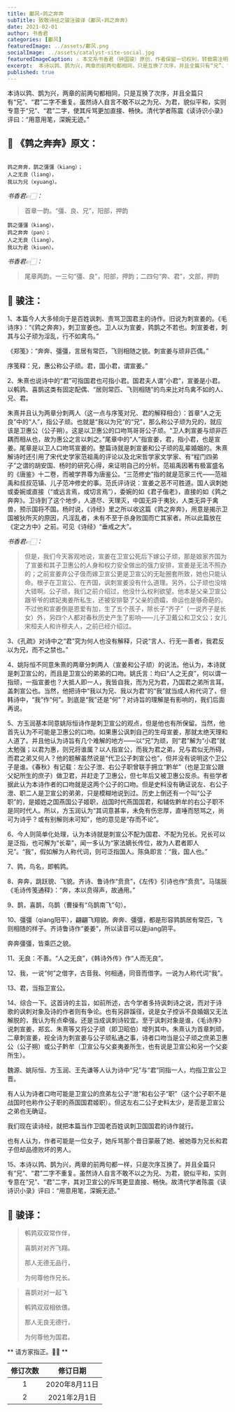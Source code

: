 ```yaml
---
title: 鄘风∘鹑之奔奔
subTitle: 致敬诗经之骏注骏译《鄘风∘鹑之奔奔》 
date: 2021-02-01 
author: 书香君
categories: [鄘风]
featuredImage: ../assets/鄘风.png
socialImage: ../assets/catalyst-site-social.jpg
featuredImageCaption: ⚠️️ 本文系书香君（钟国骏）原创，作者保留一切权利，转载需注明出处。
excerpt:  本诗以鹑、鹊为兴，两章的前两句都相同，只是互换了次序，并且全篇只有“兄”、“君”二字不重复。虽然诗人自言不敢不以之为兄、为君，貌似平和，实则专意于“兄”、“君”二字，使其斥骂更加直接、畅快。清代学者陈震《读诗识小录》评曰：“用意用笔，深婉无迹。”   
published: true
---
```


本诗以鹑、鹊为兴，两章的前两句都相同，只是互换了次序，并且全篇只有“兄”、“君”二字不重复。虽然诗人自言不敢不以之为兄、为君，貌似平和，实则专意于“兄”、“君”二字，使其斥骂更加直接、畅快。清代学者陈震《读诗识小录》评曰：“用意用笔，深婉无迹。”

## 🌼 《鹑之奔奔》原文：
```

鹑之奔奔，鹊之彊彊（kiang）；
人之无良（liang），
我以为兄（xyuang）。

```
*书香君👉🏻：* 

> 首章一韵。“彊、良、兄”，阳部，押韵

```
鹊之彊彊（kiang），
鹑之奔奔（pən）；
人之无良（liang），
我以为君（kiuən）。

```
*书香君👉🏻：* 

> 尾章两韵。一三句“彊、良”，阳部，押韵；二四句“奔、君”，文部，押韵

## 🍁️ 骏注：

1、本篇今人大多倾向于是百姓讽刺、责骂卫国君主的诗作。旧说为刺宣姜的。《毛诗序》：“《鹑之奔奔》，刺卫宣姜也。卫人以为宣姜，鹑鹊之不若也。刺宣姜者，刺其与公子顽为淫乱，行不如禽鸟。”

《郑笺》：“奔奔、彊彊，言居有常匹，飞则相随之貌。刺宣姜与顽非匹偶。”

序笺释：兄，惠公称公子顽。君，国小君，谓宣姜。”

2、朱熹也说诗中的“君”可指国君也可指小君。国君夫人谓“小君”，宣姜是小君。以鹌鹑、喜鹊这类有固定配偶、“居则常匹、飞则相随”的鸟来比对鸟禽不如的人、兄、君。

朱熹并且认为两章分刺两人（这一点与序笺对兄、君的解释相合）：首章“人之无良”中的“人”，指公子顽。也就是“我以为兄”的“兄”，那么称公子顽为兄的，就应该是卫惠公（公子朔）。这是以卫惠公的口吻骂哥哥公子顽。“卫人刺宣姜与顽非匹耦而相从也，故为惠公之言以刺之。”尾章中的“人”指宣姜，君，指小君，也是宣姜。尾章是以卫人口吻骂宣姜的。整篇诗就是刺宣姜和公子顽的乱辈婚姻的。朱熹解诗时还引用了宋代史学家范祖禹的评论以及北宋哲学家文学家、有“程门四弟子”之谓的胡安国、杨时的研究心得，来证明自己的分析。范祖禹因著有极富盛名的《唐鉴》十二卷，而被学界尊为唐鉴公。“三范修史”指的就是范家三代——范祖禹和叔叔范镇、儿子范冲修史的事。范氏评诗说：宣姜之恶不可胜道。国人讽刺她或委婉或直接（“或远言焉，或切言焉”），委婉的如《君子偕老》，直接的如《鹑之奔奔》。卫诗到了这个地步，人道尽、天理灭，中国无异于夷狄，人类无异于禽兽，预示国将不国。杨时说，《诗经》里之所以收这篇《鹑之奔奔》，用意是揭示卫国被狄所灭的原因，凡淫乱者，未有不至于杀身败国而亡其家者。所以此篇放在《定之方中》之前。可见《诗经》“垂戒之大”。

*书香君👉🏻：* 

> 但是，我们今天客观地说，宣姜在卫宣公死后下嫁公子顽，那是娘家齐国为了宣姜和其子卫惠公的人身和权力安全做出的强力安排，宣姜是无法不照办的；之前宣姜弃公子伋而嫁卫宣公更是卫宣公的无耻圈套所致，她也只能认命。根子在卫宣公、在齐国，讽刺宣姜没有什么道理。另外，公子顽也没啥大错啊。公子顽，我们之前介绍过，他没什么权利欲望。他本是父亲卫宣公跟爷爷的嫔妃夷姜所私生，还被安排娶了父亲的遗孀，命运也是够奇葩的。不过他和宣姜倒是恩爱有加，生了五个孩子，除长子“齐子”（一说齐子是长女）外，另四个人都对春秋历史产生了影响——儿子卫戴公和卫文公；女儿宋桓夫人和许穆夫人，之前已经介绍过。

3、《孔疏》对诗中之“君”究为何人也没有解释，只说“言人、行无一善者，我君反以为兄，而不之禁也。”

4、姚际恒不同意朱熹的两章分刺两人（宣姜和公子顽）的说法。他认为，本诗就是刺卫宣公的，而且是卫宣公的弟弟的口吻。姚氏言：均曰“人之无良”，何以谓一指顽，一指宣姜也？大抵人即一人，我皆自我，而为兄为君，乃国君之弟所言耳。盖刺宣公也。当然，他把诗中“我以为兄、我以为君”的“我”就当成人称代词了，但韩诗中，“我”作“何”。到底是“我”还是“何”？对诗旨的理解是有影响的，我们后面再说。

5、方玉润基本同意姚际恒诗作是刺卫宣公的观点，但是他也有所保留。当然，他首先认为不可能是卫惠公的口吻。如果惠公讽刺自己的生母宣姜，那就太绝天理和人道了。并且他认为诗旨有几个难解的地方——以“兄”为顽，则“君”解为“小君”就太勉强；以君为惠，则兄将谁属？以人指宣公，而我为君之弟，兄与君似无所碍，而君之弟又何人？他的题解虽然说是“代卫公子刺宣公也”，但并没有说明这个卫公子是谁。《春秋》有记载：左公子泄、右公子职曾联手拥立“黔牟”（也是卫宣公跟父妃所生的庶子）做卫君，并赶走了卫惠公，但七年后又被卫惠公反杀。有些学者据此认为本诗作者的口吻就是这两个公子的口吻。但是史料没有确证说左、右公子泄、职二人是卫宣公的弟弟，只是模糊地说到过。历史上倒还有一个叫“公子职”的，是姬姓之国燕国公子姬职，战国时代燕国国君，和辅佐黔牟的右公子职不是同时代人。所以，方玉润认为“其词意甚率，未免有伤忠厚，直唾而怒骂之，尚可为诗乎？或有别解则未可知”，他的意见是“存而不论”。

6、今人则简单化处理，认为本诗就是刺宣公不配为国君、不配为兄长。兄长可以是泛指，也可解为“长辈”，闻一多认为“家法嫡长传位，故为人君者即人兄”。“我”，假如解为人称代词，则可泛指国人。陈奂即言：“我，国人也。”

7、鹑，鸟名，即鹌鹑。

8、奔奔，跳跃貌、飞貌。齐诗、鲁诗作“贲贲”，《左传》引诗也作“贲贲”。马瑞辰《毛诗传笺通释》：“奔，本以贲得声，故通用。”

9、鹊，喜鹊，乌鹊（曹操有“乌鹊南飞”句）。

10、彊彊（qiang阳平），翩翩飞翔貌。奔奔、彊彊，都是形容鹑鹊居有常匹，飞则相随的样子。齐诗鲁诗作“姜姜”，所以读音可以是jiang阴平。

奔奔彊彊，皆乘匹之貌。

11、无良：不善。“人之无良”，《韩诗外传》作“人而无良”。

12、我，一说“何”之借字，古音我、何相通，同音而借字。一说为人称代词“我”。

13、君，当指卫宣公。

14、综合一下。这首诗的主旨，如前所述，古今学者多持讽刺诗之说，而对于诗歌的讽刺对象及诗的作者则有争论。也有另辟蹊径，说是女子控诉不良婚姻又无法解脱的，我认为有点牵强。还是当成讽刺诗较宜。至于讽刺对象是谁，《毛诗序》说刺宣姜，郑玄、朱熹等又将公子顽（即卫昭伯）增列其中。朱熹认为首章刺顽，二章刺宣姜，视全诗为刺宣姜与公子顽私通之事，诗者口吻当是公子顽之庶弟卫惠公（公子朔）或公子黔牟（卫宣公与父妾夷姜所生，也有说是卫宣公和另一个父妾所生）。

魏源、姚际恒、方玉润、王先谦等人认为诗中“兄”与“君”同指一人，均指卫宣公卫晋。

有人认为诗者口吻可能是卫宣公的庶弟左公子“泄”和右公子“职”（这个公子职不是战国时也称作公子职的燕国国君姬职）。但这左右二公子史料太少，是否是卫宣公之弟也无确证。

我们现在读诗经，就把本篇当作卫国老百姓讽刺卫国国君的诗作就行。

也有人认为，作者可能是一位女子，她斥骂那个昔日蒙蔽了她、被她尊为兄长和君子但却品德败坏的男人。

15、本诗以鹑、鹊为兴，两章的前两句都一样，只是次序互换了。并且全篇只有“兄”、“君”二字不重复。虽然诗人自言不敢不以之为兄、为君，貌似平和，实则专意在“兄”、“君”二字，其对卫宣公的斥骂更显直接、畅快。故清代学者陈震《读诗识小录》评曰：“用意用笔，深婉无迹。”

## 🍁️ 骏译：

> 鹌鹑双双常作伴，
> 
> 喜鹊对对齐飞翔。
> 
> 那人无德无品行，
> 
> 为何尊他作兄长。

> 喜鹊对对一起飞
> 
> 鹌鹑双双相依偎。
> 
> 那人无良无德行，
> 
> 为何尊他为国君。

** 请方家指正。🙏🏻 **

| 修订次数      | 修订日期 | 
|   :----: |    :----:   | 
| 1    | 2020年8月11日       | 
| 2    | 2021年2月1日       | 
